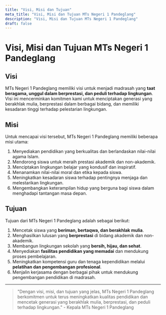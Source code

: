```yaml
---
title: "Visi, Misi dan Tujuan"
meta_title: "Visi, Misi dan Tujuan MTs Negeri 1 Pandeglang"
description: "Visi, Misi dan Tujuan MTs Negeri 1 Pandeglang"
draft: false
---
```


# Visi, Misi dan Tujuan MTs Negeri 1 Pandeglang

## Visi

MTs Negeri 1 Pandeglang memiliki visi untuk menjadi madrasah yang **taat beragama, unggul dalam berprestasi, dan peduli terhadap lingkungan**. Visi ini mencerminkan komitmen kami untuk menciptakan generasi yang berakhlak mulia, berprestasi dalam berbagai bidang, dan memiliki kesadaran tinggi terhadap pelestarian lingkungan.

## Misi

Untuk mencapai visi tersebut, MTs Negeri 1 Pandeglang memiliki beberapa misi utama:
1. Menyediakan pendidikan yang berkualitas dan berlandaskan nilai-nilai agama Islam.
2. Mendorong siswa untuk meraih prestasi akademik dan non-akademik.
3. Menciptakan lingkungan belajar yang kondusif dan inspiratif.
4. Menanamkan nilai-nilai moral dan etika kepada siswa.
5. Meningkatkan kesadaran siswa terhadap pentingnya menjaga dan melestarikan lingkungan.
6. Mengembangkan keterampilan hidup yang berguna bagi siswa dalam menghadapi tantangan masa depan.

## Tujuan

Tujuan dari MTs Negeri 1 Pandeglang adalah sebagai berikut:
1. Mencetak siswa yang **beriman, bertaqwa, dan berakhlak mulia**.
2. Menghasilkan lulusan yang **berprestasi** di bidang akademik dan non-akademik.
3. Membangun lingkungan sekolah yang **bersih, hijau, dan sehat**.
4. Menyediakan **fasilitas pendidikan yang memadai** dan mendukung proses pembelajaran.
5. Meningkatkan kompetensi guru dan tenaga kependidikan melalui **pelatihan dan pengembangan profesional**.
6. Menjalin kerjasama dengan berbagai pihak untuk mendukung pengembangan pendidikan di madrasah.

---

> "Dengan visi, misi, dan tujuan yang jelas, MTs Negeri 1 Pandeglang berkomitmen untuk terus meningkatkan kualitas pendidikan dan mencetak generasi yang berakhlak mulia, berprestasi, dan peduli terhadap lingkungan." - Kepala MTs Negeri 1 Pandeglang
